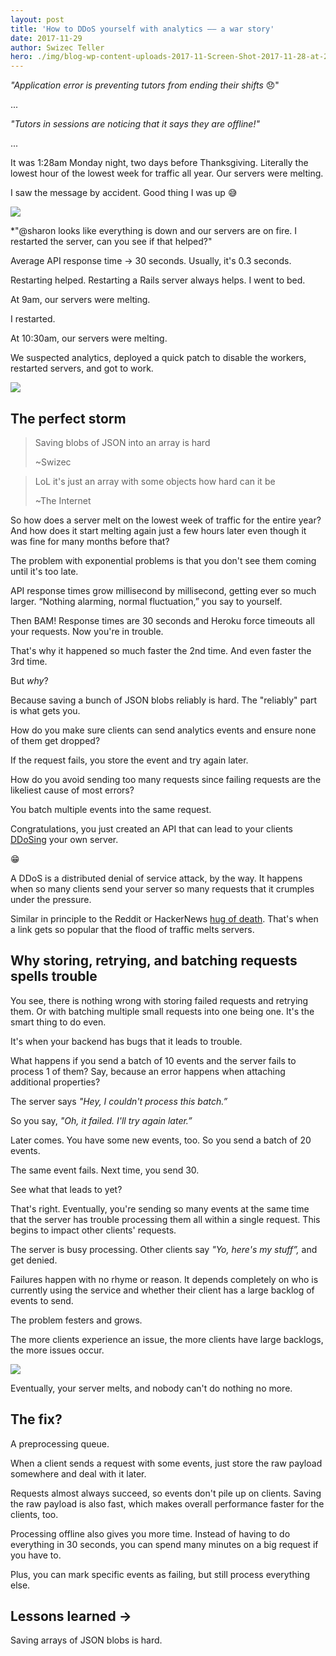 ```yaml
---
layout: post
title: 'How to DDoS yourself with analytics –– a war story'
date: 2017-11-29
author: Swizec Teller
hero: ./img/blog-wp-content-uploads-2017-11-Screen-Shot-2017-11-28-at-23.44.45.png
---
```

_"Application error is preventing tutors from ending their shifts_ 😞"



...



_"Tutors in sessions are noticing that it says they are offline!"_



...



It was 1:28am Monday night, two days before Thanksgiving. Literally the lowest hour of the lowest week for traffic all year. Our servers were melting.



I saw the message by accident. Good thing I was up 😅



![](./img/blog-wp-content-uploads-2017-11-Screen-Shot-2017-11-28-at-23.44.45.png)



\*"@sharon looks like everything is down and our servers are on fire. I restarted the server, can you see if that helped?"



Average API response time → 30 seconds. Usually, it's 0.3 seconds.



Restarting helped. Restarting a Rails server always helps. I went to bed.



At 9am, our servers were melting.



I restarted.



At 10:30am, our servers were melting.



We suspected analytics, deployed a quick patch to disable the workers, restarted servers, and got to work.



![](./img/media-l2QEgWxqxI2WJCXpC-giphy.gif)



## The perfect storm



> Saving blobs of JSON into an array is hard
>
>
>
> ~Swizec



> LoL it's just an array with some objects how hard can it be
>
>
>
> ~The Internet



So how does a server melt on the lowest week of traffic for the entire year? And how does it start melting again just a few hours later even though it was fine for many months before that?



The problem with exponential problems is that you don't see them coming until it's too late.



API response times grow millisecond by millisecond, getting ever so much larger. “Nothing alarming, normal fluctuation,” you say to yourself.



Then BAM! Response times are 30 seconds and Heroku force timeouts all your requests. Now you're in trouble.



That's why it happened so much faster the 2nd time. And even faster the 3rd time.



But _why_?



Because saving a bunch of JSON blobs reliably is hard. The "reliably" part is what gets you.



How do you make sure clients can send analytics events and ensure none of them get dropped?



If the request fails, you store the event and try again later.



How do you avoid sending too many requests since failing requests are the likeliest cause of most errors?



You batch multiple events into the same request.



Congratulations, you just created an API that can lead to your clients [DDoSing](https://en.wikipedia.org/wiki/Denial-of-service_attack) your own server.



😁



A DDoS is a distributed denial of service attack, by the way. It happens when so many clients send your server so many requests that it crumples under the pressure.



Similar in principle to the Reddit or HackerNews [hug of death](https://en.wikipedia.org/wiki/Slashdot_effect). That's when a link gets so popular that the flood of traffic melts servers.



## Why storing, retrying, and batching requests spells trouble



You see, there is nothing wrong with storing failed requests and retrying them. Or with batching multiple small requests into one being one. It's the smart thing to do even.



It's when your backend has bugs that it leads to trouble.



What happens if you send a batch of 10 events and the server fails to process 1 of them? Say, because an error happens when attaching additional properties?



The server says _"Hey, I couldn't process this batch.”_



So you say, _"Oh, it failed. I'll try again later.”_



Later comes. You have some new events, too. So you send a batch of 20 events.



The same event fails. Next time, you send 30.



See what that leads to yet?



That's right. Eventually, you're sending so many events at the same time that the server has trouble processing them all within a single request. This begins to impact other clients' requests.



The server is busy processing. Other clients say _"Yo, here's my stuff”,_ and get denied.



Failures happen with no rhyme or reason. It depends completely on who is currently using the service and whether their client has a large backlog of events to send.



The problem festers and grows.



The more clients experience an issue, the more clients have large backlogs, the more issues occur.



![](./img/media-NQTttAGByybAI-giphy.gif)



Eventually, your server melts, and nobody can't do nothing no more.



## The fix?



A preprocessing queue.



When a client sends a request with some events, just store the raw payload somewhere and deal with it later.



Requests almost always succeed, so events don't pile up on clients. Saving the raw payload is also fast, which makes overall performance faster for the clients, too.



Processing offline also gives you more time. Instead of having to do everything in 30 seconds, you can spend many minutes on a big request if you have to.



Plus, you can mark specific events as failing, but still process everything else.



## Lessons learned →



Saving arrays of JSON blobs is hard.